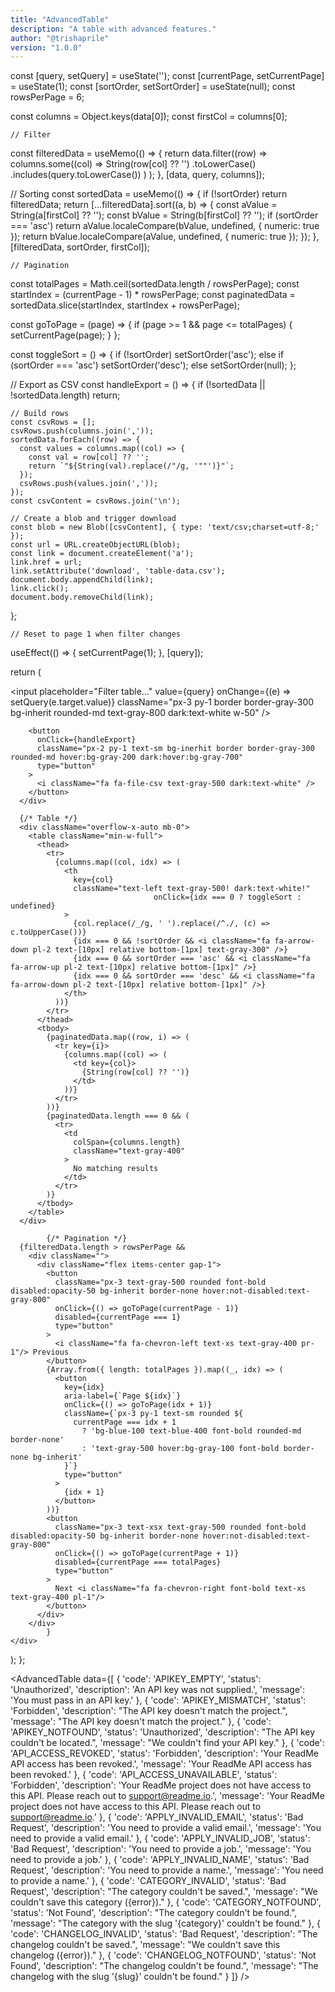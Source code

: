 ```yaml
---
title: "AdvancedTable"
description: "A table with advanced features."
author: "@trishaprile"
version: "1.0.0"
---
```



  const [query, setQuery] = useState('');
  const [currentPage, setCurrentPage] = useState(1);
	const [sortOrder, setSortOrder] = useState(null);
	const rowsPerPage = 6;

  const columns = Object.keys(data[0]);
	const firstCol = columns[0];
 
	// Filter
  const filteredData = useMemo(() => {
    return data.filter((row) =>
      columns.some((col) =>
        String(row[col] ?? '')
          .toLowerCase()
          .includes(query.toLowerCase())
      )
    );
  }, [data, query, columns]);
  
   // Sorting
  const sortedData = useMemo(() => {
    if (!sortOrder) return filteredData;
    return [...filteredData].sort((a, b) => {
      const aValue = String(a[firstCol] ?? '');
      const bValue = String(b[firstCol] ?? '');
      if (sortOrder === 'asc') return aValue.localeCompare(bValue, undefined, { numeric: true });
      return bValue.localeCompare(aValue, undefined, { numeric: true });
    });
  }, [filteredData, sortOrder, firstCol]);

	// Pagination
  const totalPages = Math.ceil(sortedData.length / rowsPerPage);
  const startIndex = (currentPage - 1) * rowsPerPage;
  const paginatedData = sortedData.slice(startIndex, startIndex + rowsPerPage);

  const goToPage = (page) => {
    if (page >= 1 && page <= totalPages) {
    	setCurrentPage(page);
  	}
  };
  
  const toggleSort = () => {
    if (!sortOrder) setSortOrder('asc');
    else if (sortOrder === 'asc') setSortOrder('desc');
    else setSortOrder(null);
  };

  // Export as CSV
  const handleExport = () => {
    if (!sortedData || !sortedData.length) return;
    
    // Build rows
    const csvRows = [];
    csvRows.push(columns.join(','));
    sortedData.forEach((row) => {
      const values = columns.map((col) => {
        const val = row[col] ?? '';
        return `"${String(val).replace(/"/g, '""')}"`;
      });
      csvRows.push(values.join(','));
    });
    const csvContent = csvRows.join('\n');

    // Create a blob and trigger download
    const blob = new Blob([csvContent], { type: 'text/csv;charset=utf-8;' });
    const url = URL.createObjectURL(blob);
    const link = document.createElement('a');
    link.href = url;
    link.setAttribute('download', 'table-data.csv');
    document.body.appendChild(link);
    link.click();
    document.body.removeChild(link);
  };
  
	// Reset to page 1 when filter changes
  useEffect(() => {
    setCurrentPage(1);
  }, [query]);

  return (
    <div className="space-y-2">
      <div className="flex justify-between items-center">
        <input
          placeholder="Filter table…"
          value={query}
          onChange={(e) => setQuery(e.target.value)}
          className="px-3 py-1 border border-gray-300 bg-inherit rounded-md text-gray-800 dark:text-white w-50"
        />

        <button
          onClick={handleExport}
          className="px-2 py-1 text-sm bg-inerhit border border-gray-300 rounded-md hover:bg-gray-200 dark:hover:bg-gray-700"
          type="button"
        >
          <i className="fa fa-file-csv text-gray-500 dark:text-white" />
        </button>
      </div>

      {/* Table */}
      <div className="overflow-x-auto mb-0">
        <table className="min-w-full">
          <thead>
            <tr>
              {columns.map((col, idx) => (
                <th
                  key={col}
                  className="text-left text-gray-500! dark:text-white!"
									onClick={idx === 0 ? toggleSort : undefined}
                >
                  {col.replace(/_/g, ' ').replace(/^./, (c) => c.toUpperCase())}
                  {idx === 0 && !sortOrder && <i className="fa fa-arrow-down pl-2 text-[10px] relative bottom-[1px] text-gray-300" />}
                  {idx === 0 && sortOrder === 'asc' && <i className="fa fa-arrow-up pl-2 text-[10px] relative bottom-[1px]" />}
                  {idx === 0 && sortOrder === 'desc' && <i className="fa fa-arrow-down pl-2 text-[10px] relative bottom-[1px]" />}
                </th>
              ))}
            </tr>
          </thead>
          <tbody>
            {paginatedData.map((row, i) => (
              <tr key={i}>
                {columns.map((col) => (
                  <td key={col}>
                    {String(row[col] ?? '')}
                  </td>
                ))}
              </tr>
            ))}
            {paginatedData.length === 0 && (
              <tr>
                <td
                  colSpan={columns.length}
                  className="text-gray-400"
                >
                  No matching results
                </td>
              </tr>
            )}
          </tbody>
        </table>
      </div>
      
			{/* Pagination */}
      {filteredData.length > rowsPerPage &&
        <div className="">
          <div className="flex items-center gap-1">
            <button
              className="px-3 text-gray-500 rounded font-bold disabled:opacity-50 bg-inherit border-none hover:not-disabled:text-gray-800"
              onClick={() => goToPage(currentPage - 1)}
              disabled={currentPage === 1}
              type="button"
            >
              <i className="fa fa-chevron-left text-xs text-gray-400 pr-1"/> Previous
            </button>
            {Array.from({ length: totalPages }).map((_, idx) => (
              <button
                key={idx}
                aria-label={`Page ${idx}`}
                onClick={() => goToPage(idx + 1)}
                className={`px-3 py-1 text-sm rounded ${
                  currentPage === idx + 1
                    ? 'bg-blue-100 text-blue-400 font-bold rounded-md border-none'
                    : 'text-gray-500 hover:bg-gray-100 font-bold border-none bg-inherit'
                }`}
                type="button"
              >
                {idx + 1}
              </button>
            ))}
            <button
              className="px-3 text-xsx text-gray-500 rounded font-bold disabled:opacity-50 bg-inherit border-none hover:not-disabled:text-gray-800"
              onClick={() => goToPage(currentPage + 1)}
              disabled={currentPage === totalPages}
              type="button"
            >
              Next <i className="fa fa-chevron-right font-bold text-xs text-gray-400 pl-1"/>
            </button>
          </div>
        </div>
			}
    </div>
  );
};

<AdvancedTable
  data={[
    {
      'code': 'APIKEY_EMPTY',
      'status': 'Unauthorized',
      'description': 'An API key was not supplied.',
      'message': 'You must pass in an API key.'
    },
    {
      'code': 'APIKEY_MISMATCH',
      'status': 'Forbidden',
      'description': "The API key doesn't match the project.",
      'message': "The API key doesn't match the project."
    },
    {
      'code': 'APIKEY_NOTFOUND',
      'status': 'Unauthorized',
      'description': "The API key couldn't be located.",
      'message': "We couldn't find your API key."
    },
    {
      'code': 'API_ACCESS_REVOKED',
      'status': 'Forbidden',
      'description': 'Your ReadMe API access has been revoked.',
      'message': 'Your ReadMe API access has been revoked.'
    },
    {
      'code': 'API_ACCESS_UNAVAILABLE',
      'status': 'Forbidden',
      'description': 'Your ReadMe project does not have access to this API. Please reach out to support@readme.io.',
      'message': 'Your ReadMe project does not have access to this API. Please reach out to support@readme.io.'
    },
    {
      'code': 'APPLY_INVALID_EMAIL',
      'status': 'Bad Request',
      'description': 'You need to provide a valid email.',
      'message': 'You need to provide a valid email.'
    },
    {
      'code': 'APPLY_INVALID_JOB',
      'status': 'Bad Request',
      'description': 'You need to provide a job.',
      'message': 'You need to provide a job.'
    },
    {
      'code': 'APPLY_INVALID_NAME',
      'status': 'Bad Request',
      'description': 'You need to provide a name.',
      'message': 'You need to provide a name.'
    },
    {
      'code': 'CATEGORY_INVALID',
      'status': 'Bad Request',
      'description': "The category couldn't be saved.",
      'message': "We couldn't save this category ({error})."
    },
    {
      'code': 'CATEGORY_NOTFOUND',
      'status': 'Not Found',
      'description': "The category couldn't be found.",
      'message': "The category with the slug '{category}' couldn't be found."
    },
    {
      'code': 'CHANGELOG_INVALID',
      'status': 'Bad Request',
      'description': "The changelog couldn't be saved.",
      'message': "We couldn't save this changelog ({error})."
    },
    {
      'code': 'CHANGELOG_NOTFOUND',
      'status': 'Not Found',
      'description': "The changelog couldn't be found.",
      'message': "The changelog with the slug '{slug}' couldn't be found."
    }
  ]}
/>
